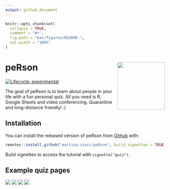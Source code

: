 ```yaml
---
output: github_document
---
```


<!-- README.md is generated from README.Rmd. Please edit that file -->

```r
knitr::opts_chunk$set(
  collapse = TRUE,
  comment = "#>",
  fig.path = "man/figures/README-",
  out.width = "100%"
)
```

# peRson <img src="man/figures/logo.png" align="right" width=150/>

<!-- badges: start -->
[![Lifecycle: experimental](https://img.shields.io/badge/lifecycle-experimental-orange.svg)](https://www.tidyverse.org/lifecycle/#experimental)
<!-- badges: end -->

The goal of peRson is to learn about people in your life with a fun personal quiz. All you need is R, Google Sheets and video conferencing. Quarantine and long-distance friendly! :) 

## Installation

You can install the released version of peRson from [Github](https://www.github.com/) with:

``` r
remotes::install_github("martina-starc/peRson", build_vignettes = TRUE)
```
Build vignettes to access the tutorial with `vignette("quiz")`.

## Example quiz pages

<img src="man/figures/04_show_contestants.png"/>
<img src="man/figures/05_create_question.png"/>
<img src="man/figures/09_favourite_question.png"/>
<img src="man/figures/11_final_results.png"/>
